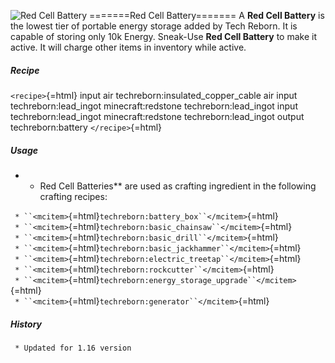 ![Red Cell Battery](/mods/techreborn/red_cell_battery.png)
=======Red Cell Battery======= A **Red Cell Battery** is the lowest
tier of portable energy storage added by Tech Reborn. It is capable of
storing only 10k Energy. Sneak-Use **Red Cell Battery** to make it
active. It will charge other items in inventory while active.

##### Recipe

`<recipe>`{=html} input air techreborn:insulated_copper_cable air input
techreborn:lead_ingot minecraft:redstone techreborn:lead_ingot input
techreborn:lead_ingot minecraft:redstone techreborn:lead_ingot output
techreborn:battery `</recipe>`{=html}

##### Usage

-   -   Red Cell Batteries** are used as crafting ingredient in the
        following crafting recipes:

` * ``<mcitem>`{=html}`techreborn:battery_box``</mcitem>`{=html}\
` * ``<mcitem>`{=html}`techreborn:basic_chainsaw``</mcitem>`{=html}\
` * ``<mcitem>`{=html}`techreborn:basic_drill``</mcitem>`{=html}\
` * ``<mcitem>`{=html}`techreborn:basic_jackhammer``</mcitem>`{=html}\
` * ``<mcitem>`{=html}`techreborn:electric_treetap``</mcitem>`{=html}\
` * ``<mcitem>`{=html}`techreborn:rockcutter``</mcitem>`{=html}\
` * ``<mcitem>`{=html}`techreborn:energy_storage_upgrade``</mcitem>`{=html}\
` * ``<mcitem>`{=html}`techreborn:generator``</mcitem>`{=html}

##### History

` * Updated for 1.16 version`
